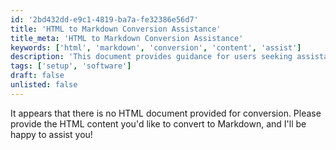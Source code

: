 ```yaml
---
id: '2bd432dd-e9c1-4819-ba7a-fe32386e56d7'
title: 'HTML to Markdown Conversion Assistance'
title_meta: 'HTML to Markdown Conversion Assistance'
keywords: ['html', 'markdown', 'conversion', 'content', 'assist']
description: 'This document provides guidance for users seeking assistance in converting HTML content to Markdown format. It emphasizes the need for the actual HTML content to facilitate the conversion process.'
tags: ['setup', 'software']
draft: false
unlisted: false
---
```

It appears that there is no HTML document provided for conversion. Please provide the HTML content you'd like to convert to Markdown, and I'll be happy to assist you!













